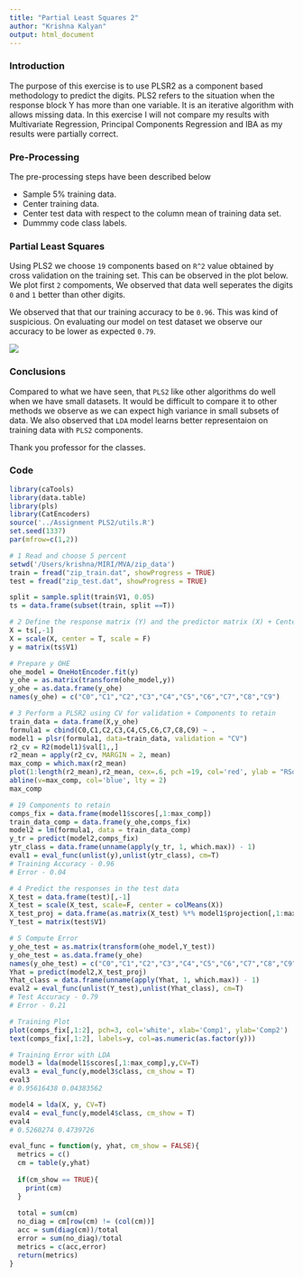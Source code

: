 ```yaml
---
title: "Partial Least Squares 2"
author: "Krishna Kalyan"
output: html_document
---
```


### Introduction
The purpose of this exercise is to use PLSR2 as a component based methodology to predict the digits. PLS2 refers to the situation when the response block Y has more than one variable. It is an iterative algorithm with allows missing data. In this exercise I will not compare my results with Multivariate Regression, Principal Components Regression and IBA as my results were partially correct.

### Pre-Processing
The pre-processing steps have been described below

- Sample 5% training data.
- Center training data.
- Center test data with respect to the column mean of training data set.
- Dummmy code class labels.

### Partial Least Squares
Using PLS2 we choose `19` components based on `R^2` value obtained by cross validation on the training set. This can be observed in the plot below. We plot first `2` compoments, We observed that data well seperates the digits `0` and `1` better than other digits. 

We observed that that our training accuracy to be `0.96`. This was kind of suspicious. On evaluating our model on test dataset we observe our accuracy to be lower as expected `0.79`.

![](/Users/krishna/MIRI/MVA/Assignment PLS2/join_plots.png)

### Conclusions
Compared to what we have seen, that `PLS2` like other algorithms do well when we have small datasets. It would be difficult to compare it to other methods we observe as we can expect high variance in small subsets of data. 
We also observed that `LDA` model learns better representaion on training data with `PLS2` components.

Thank you professor for the classes.


### Code
```r
library(caTools)
library(data.table)
library(pls)
library(CatEncoders)
source('../Assignment PLS2/utils.R')
set.seed(1337)
par(mfrow=c(1,2))

# 1 Read and choose 5 percent
setwd('/Users/krishna/MIRI/MVA/zip_data')
train = fread("zip_train.dat", showProgress = TRUE)
test = fread("zip_test.dat", showProgress = TRUE)

split = sample.split(train$V1, 0.05)
ts = data.frame(subset(train, split ==T))

# 2 Define the response matrix (Y) and the predictor matrix (X) + Center Predictor
X = ts[,-1]
X = scale(X, center = T, scale = F)
y = matrix(ts$V1)

# Prepare y OHE
ohe_model = OneHotEncoder.fit(y)
y_ohe = as.matrix(transform(ohe_model,y))
y_ohe = as.data.frame(y_ohe)
names(y_ohe) = c("C0","C1","C2","C3","C4","C5","C6","C7","C8","C9")

# 3 Perform a PLSR2 using CV for validation + Components to retain
train_data = data.frame(X,y_ohe)
formula1 = cbind(C0,C1,C2,C3,C4,C5,C6,C7,C8,C9) ~ .
model1 = plsr(formula1, data=train_data, validation = "CV")
r2_cv = R2(model1)$val[1,,]
r2_mean = apply(r2_cv, MARGIN = 2, mean)
max_comp = which.max(r2_mean)
plot(1:length(r2_mean),r2_mean, cex=.6, pch =19, col='red', ylab = "RSquare", xlab="Components")
abline(v=max_comp, col='blue', lty = 2)
max_comp

# 19 Components to retain
comps_fix = data.frame(model1$scores[,1:max_comp])
train_data_comp = data.frame(y_ohe,comps_fix)
model2 = lm(formula1, data = train_data_comp)
y_tr = predict(model2,comps_fix)
ytr_class = data.frame(unname(apply(y_tr, 1, which.max)) - 1)
eval1 = eval_func(unlist(y),unlist(ytr_class), cm=T)
# Training Accuracy - 0.96
# Error - 0.04

# 4 Predict the responses in the test data
X_test = data.frame(test)[,-1]
X_test = scale(X_test, scale=F, center = colMeans(X))
X_test_proj = data.frame(as.matrix(X_test) %*% model1$projection[,1:max_comp])
Y_test = matrix(test$V1)

# 5 Compute Error
y_ohe_test = as.matrix(transform(ohe_model,Y_test))
y_ohe_test = as.data.frame(y_ohe)
names(y_ohe_test) = c("C0","C1","C2","C3","C4","C5","C6","C7","C8","C9")
Yhat = predict(model2,X_test_proj)
Yhat_class = data.frame(unname(apply(Yhat, 1, which.max)) - 1)
eval2 = eval_func(unlist(Y_test),unlist(Yhat_class), cm=T)
# Test Accuracy - 0.79
# Error - 0.21

# Training Plot
plot(comps_fix[,1:2], pch=3, col='white', xlab='Comp1', ylab='Comp2')
text(comps_fix[,1:2], labels=y, col=as.numeric(as.factor(y)))

# Training Error with LDA
model3 = lda(model1$scores[,1:max_comp],y,CV=T)
eval3 = eval_func(y,model3$class, cm_show = T)
eval3
# 0.95616438 0.04383562

model4 = lda(X, y, CV=T)
eval4 = eval_func(y,model4$class, cm_show = T)
eval4
# 0.5260274 0.4739726
```


```r
eval_func = function(y, yhat, cm_show = FALSE){
  metrics = c()
  cm = table(y,yhat)
  
  if(cm_show == TRUE){
    print(cm)
  }
  
  total = sum(cm)
  no_diag = cm[row(cm) != (col(cm))]
  acc = sum(diag(cm))/total
  error = sum(no_diag)/total
  metrics = c(acc,error)
  return(metrics)
}
```
